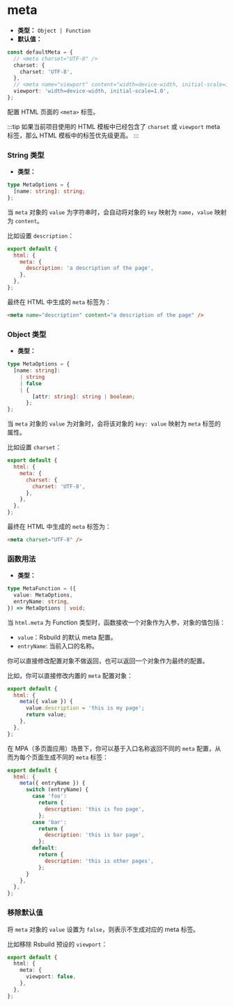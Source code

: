 # meta

- **类型：** `Object | Function`
- **默认值：**

```ts
const defaultMeta = {
  // <meta charset="UTF-8" />
  charset: {
    charset: 'UTF-8',
  },
  // <meta name="viewport" content="width=device-width, initial-scale=1.0" />
  viewport: 'width=device-width, initial-scale=1.0',
};
```

配置 HTML 页面的 `<meta>` 标签。

:::tip
如果当前项目使用的 HTML 模板中已经包含了 `charset` 或 `viewport` meta 标签，那么 HTML 模板中的标签优先级更高。
:::

### String 类型

- **类型：**

```ts
type MetaOptions = {
  [name: string]: string;
};
```

当 `meta` 对象的 `value` 为字符串时，会自动将对象的 `key` 映射为 `name`，`value` 映射为 `content`。

比如设置 `description`：

```js
export default {
  html: {
    meta: {
      description: 'a description of the page',
    },
  },
};
```

最终在 HTML 中生成的 `meta` 标签为：

```html
<meta name="description" content="a description of the page" />
```

### Object 类型

- **类型：**

```ts
type MetaOptions = {
  [name: string]:
    | string
    | false
    | {
        [attr: string]: string | boolean;
      };
};
```

当 `meta` 对象的 `value` 为对象时，会将该对象的 `key: value` 映射为 `meta` 标签的属性。

比如设置 `charset`：

```js
export default {
  html: {
    meta: {
      charset: {
        charset: 'UTF-8',
      },
    },
  },
};
```

最终在 HTML 中生成的 `meta` 标签为：

```html
<meta charset="UTF-8" />
```

### 函数用法

- **类型：**

```ts
type MetaFunction = ({
  value: MetaOptions,
  entryName: string,
}) => MetaOptions | void;
```

当 `html.meta` 为 Function 类型时，函数接收一个对象作为入参，对象的值包括：

- `value`：Rsbuild 的默认 meta 配置。
- `entryName`: 当前入口的名称。

你可以直接修改配置对象不做返回，也可以返回一个对象作为最终的配置。

比如，你可以直接修改内置的 `meta` 配置对象：

```js
export default {
  html: {
    meta({ value }) {
      value.description = 'this is my page';
      return value;
    },
  },
};
```

在 MPA（多页面应用）场景下，你可以基于入口名称返回不同的 `meta` 配置，从而为每个页面生成不同的 `meta` 标签：

```js
export default {
  html: {
    meta({ entryName }) {
      switch (entryName) {
        case 'foo':
          return {
            description: 'this is foo page',
          };
        case 'bar':
          return {
            description: 'this is bar page',
          };
        default:
          return {
            description: 'this is other pages',
          };
      }
    },
  },
};
```

### 移除默认值

将 `meta` 对象的 `value` 设置为 `false`，则表示不生成对应的 meta 标签。

比如移除 Rsbuild 预设的 `viewport`：

```ts
export default {
  html: {
    meta: {
      viewport: false,
    },
  },
};
```
